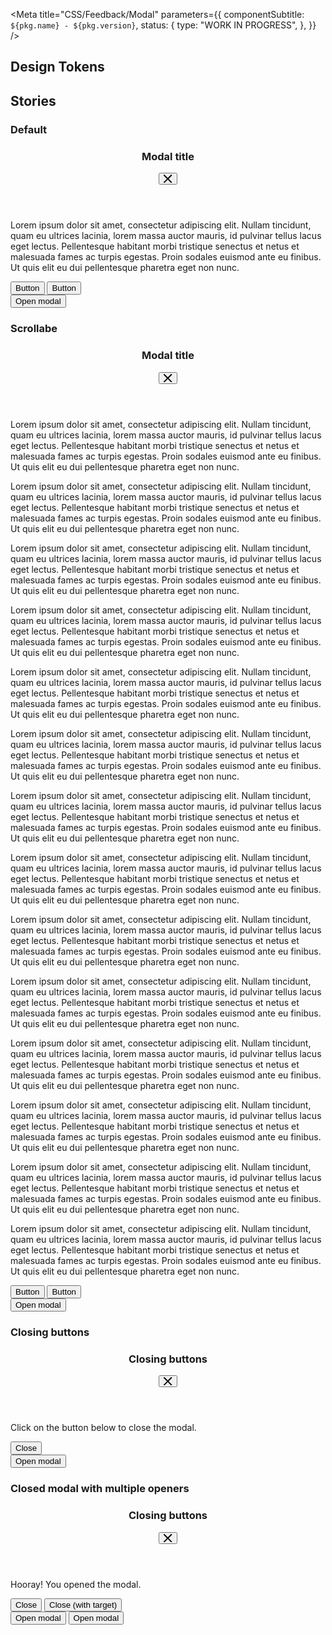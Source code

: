 
<Meta
  title="CSS/Feedback/Modal"
  parameters={{
    componentSubtitle: `${pkg.name} - ${pkg.version}`,
    status: {
      type: "WORK IN PROGRESS",
    },
  }}
/>

<Description markdown={readme} />

## Design Tokens

<DesignTokenDocBlock categoryName="Modal" viewType="table" />

## Stories

### Default

<Canvas>
  <Story name="Default">
    <div className="denhaag-story--css-components-feedback-modal-wrapper">
      <section
        id="exampleModal"
        className="denhaag-modal denhaag-modal--open"
        tabIndex="-1"
        aria-labelledby="exampleModalTitle"
        aria-hidden="true"
      >
        <div className="denhaag-modal__dialog">
          <div className="denhaag-modal__inner">
            <header className="denhaag-modal__header">
              <h3 className="denhaag-modal__title" id="exampleModalTitle">
                Modal title
              </h3>
              <button className="denhaag-modal__button" type="button" aria-label="Close" data-modal-toggle>
                <svg
                  className="denhaag-icon"
                  width="1em"
                  height="1em"
                  viewBox="0 0 14 14"
                  fill="none"
                  xmlns="http://www.w3.org/2000/svg"
                >
                  <path
                    d="M0.292893 0.292893C0.683417 -0.0976311 1.31658 -0.0976311 1.70711 0.292893L7 5.58579L12.2929 0.292893C12.6834 -0.0976311 13.3166 -0.0976311 13.7071 0.292893C14.0976 0.683417 14.0976 1.31658 13.7071 1.70711L8.41421 7L13.7071 12.2929C14.0976 12.6834 14.0976 13.3166 13.7071 13.7071C13.3166 14.0976 12.6834 14.0976 12.2929 13.7071L7 8.41421L1.70711 13.7071C1.31658 14.0976 0.683417 14.0976 0.292893 13.7071C-0.0976311 13.3166 -0.0976311 12.6834 0.292893 12.2929L5.58579 7L0.292893 1.70711C-0.0976311 1.31658 -0.0976311 0.683417 0.292893 0.292893Z"
                    fill="currentColor"
                  />
                </svg>
              </button>
            </header>
            <article className="denhaag-modal__content">
              <p>
                Lorem ipsum dolor sit amet, consectetur adipiscing elit. Nullam tincidunt, quam eu ultrices lacinia,
                lorem massa auctor mauris, id pulvinar tellus lacus eget lectus. Pellentesque habitant morbi tristique
                senectus et netus et malesuada fames ac turpis egestas. Proin sodales euismod ante eu finibus. Ut quis
                elit eu dui pellentesque pharetra eget non nunc.
              </p>
            </article>
            <footer className="denhaag-modal__footer">
              <button className="denhaag-button denhaag-button--primary-action">Button</button>
              <button className="denhaag-button denhaag-button--secondary-action">Button</button>
            </footer>
          </div>
        </div>
      </section>
      <button className="denhaag-button denhaag-button--primary-action" data-modal-toggle="exampleModal">
        Open modal
      </button>
    </div>
  </Story>
</Canvas>

### Scrollabe

<Canvas>
  <Story name="Scrollabe">
    <div className="denhaag-story--css-components-feedback-modal-wrapper">
      <section
        id="exampleScrollableModal"
        className="denhaag-modal denhaag-modal--open"
        tabIndex="-1"
        aria-labelledby="exampleScrollableModalTitle"
        aria-hidden="true"
      >
        <div className="denhaag-modal__dialog">
          <div className="denhaag-modal__inner">
            <header className="denhaag-modal__header">
              <h3 className="denhaag-modal__title" id="exampleScrollableModalTitle">
                Modal title
              </h3>
              <button className="denhaag-modal__button" type="button" aria-label="Close" data-modal-toggle>
                <svg
                  className="denhaag-icon"
                  width="1em"
                  height="1em"
                  viewBox="0 0 14 14"
                  fill="none"
                  xmlns="http://www.w3.org/2000/svg"
                >
                  <path
                    d="M0.292893 0.292893C0.683417 -0.0976311 1.31658 -0.0976311 1.70711 0.292893L7 5.58579L12.2929 0.292893C12.6834 -0.0976311 13.3166 -0.0976311 13.7071 0.292893C14.0976 0.683417 14.0976 1.31658 13.7071 1.70711L8.41421 7L13.7071 12.2929C14.0976 12.6834 14.0976 13.3166 13.7071 13.7071C13.3166 14.0976 12.6834 14.0976 12.2929 13.7071L7 8.41421L1.70711 13.7071C1.31658 14.0976 0.683417 14.0976 0.292893 13.7071C-0.0976311 13.3166 -0.0976311 12.6834 0.292893 12.2929L5.58579 7L0.292893 1.70711C-0.0976311 1.31658 -0.0976311 0.683417 0.292893 0.292893Z"
                    fill="currentColor"
                  />
                </svg>
              </button>
            </header>
            <article className="denhaag-modal__content">
              <p>
                Lorem ipsum dolor sit amet, consectetur adipiscing elit. Nullam tincidunt, quam eu ultrices lacinia,
                lorem massa auctor mauris, id pulvinar tellus lacus eget lectus. Pellentesque habitant morbi tristique
                senectus et netus et malesuada fames ac turpis egestas. Proin sodales euismod ante eu finibus. Ut quis
                elit eu dui pellentesque pharetra eget non nunc.
              </p>
              <p>
                Lorem ipsum dolor sit amet, consectetur adipiscing elit. Nullam tincidunt, quam eu ultrices lacinia,
                lorem massa auctor mauris, id pulvinar tellus lacus eget lectus. Pellentesque habitant morbi tristique
                senectus et netus et malesuada fames ac turpis egestas. Proin sodales euismod ante eu finibus. Ut quis
                elit eu dui pellentesque pharetra eget non nunc.
              </p>
              <p>
                Lorem ipsum dolor sit amet, consectetur adipiscing elit. Nullam tincidunt, quam eu ultrices lacinia,
                lorem massa auctor mauris, id pulvinar tellus lacus eget lectus. Pellentesque habitant morbi tristique
                senectus et netus et malesuada fames ac turpis egestas. Proin sodales euismod ante eu finibus. Ut quis
                elit eu dui pellentesque pharetra eget non nunc.
              </p>
              <p>
                Lorem ipsum dolor sit amet, consectetur adipiscing elit. Nullam tincidunt, quam eu ultrices lacinia,
                lorem massa auctor mauris, id pulvinar tellus lacus eget lectus. Pellentesque habitant morbi tristique
                senectus et netus et malesuada fames ac turpis egestas. Proin sodales euismod ante eu finibus. Ut quis
                elit eu dui pellentesque pharetra eget non nunc.
              </p>
              <p>
                Lorem ipsum dolor sit amet, consectetur adipiscing elit. Nullam tincidunt, quam eu ultrices lacinia,
                lorem massa auctor mauris, id pulvinar tellus lacus eget lectus. Pellentesque habitant morbi tristique
                senectus et netus et malesuada fames ac turpis egestas. Proin sodales euismod ante eu finibus. Ut quis
                elit eu dui pellentesque pharetra eget non nunc.
              </p>
              <p>
                Lorem ipsum dolor sit amet, consectetur adipiscing elit. Nullam tincidunt, quam eu ultrices lacinia,
                lorem massa auctor mauris, id pulvinar tellus lacus eget lectus. Pellentesque habitant morbi tristique
                senectus et netus et malesuada fames ac turpis egestas. Proin sodales euismod ante eu finibus. Ut quis
                elit eu dui pellentesque pharetra eget non nunc.
              </p>
              <p>
                Lorem ipsum dolor sit amet, consectetur adipiscing elit. Nullam tincidunt, quam eu ultrices lacinia,
                lorem massa auctor mauris, id pulvinar tellus lacus eget lectus. Pellentesque habitant morbi tristique
                senectus et netus et malesuada fames ac turpis egestas. Proin sodales euismod ante eu finibus. Ut quis
                elit eu dui pellentesque pharetra eget non nunc.
              </p>
              <p>
                Lorem ipsum dolor sit amet, consectetur adipiscing elit. Nullam tincidunt, quam eu ultrices lacinia,
                lorem massa auctor mauris, id pulvinar tellus lacus eget lectus. Pellentesque habitant morbi tristique
                senectus et netus et malesuada fames ac turpis egestas. Proin sodales euismod ante eu finibus. Ut quis
                elit eu dui pellentesque pharetra eget non nunc.
              </p>
              <p>
                Lorem ipsum dolor sit amet, consectetur adipiscing elit. Nullam tincidunt, quam eu ultrices lacinia,
                lorem massa auctor mauris, id pulvinar tellus lacus eget lectus. Pellentesque habitant morbi tristique
                senectus et netus et malesuada fames ac turpis egestas. Proin sodales euismod ante eu finibus. Ut quis
                elit eu dui pellentesque pharetra eget non nunc.
              </p>
              <p>
                Lorem ipsum dolor sit amet, consectetur adipiscing elit. Nullam tincidunt, quam eu ultrices lacinia,
                lorem massa auctor mauris, id pulvinar tellus lacus eget lectus. Pellentesque habitant morbi tristique
                senectus et netus et malesuada fames ac turpis egestas. Proin sodales euismod ante eu finibus. Ut quis
                elit eu dui pellentesque pharetra eget non nunc.
              </p>
              <p>
                Lorem ipsum dolor sit amet, consectetur adipiscing elit. Nullam tincidunt, quam eu ultrices lacinia,
                lorem massa auctor mauris, id pulvinar tellus lacus eget lectus. Pellentesque habitant morbi tristique
                senectus et netus et malesuada fames ac turpis egestas. Proin sodales euismod ante eu finibus. Ut quis
                elit eu dui pellentesque pharetra eget non nunc.
              </p>
              <p>
                Lorem ipsum dolor sit amet, consectetur adipiscing elit. Nullam tincidunt, quam eu ultrices lacinia,
                lorem massa auctor mauris, id pulvinar tellus lacus eget lectus. Pellentesque habitant morbi tristique
                senectus et netus et malesuada fames ac turpis egestas. Proin sodales euismod ante eu finibus. Ut quis
                elit eu dui pellentesque pharetra eget non nunc.
              </p>
              <p>
                Lorem ipsum dolor sit amet, consectetur adipiscing elit. Nullam tincidunt, quam eu ultrices lacinia,
                lorem massa auctor mauris, id pulvinar tellus lacus eget lectus. Pellentesque habitant morbi tristique
                senectus et netus et malesuada fames ac turpis egestas. Proin sodales euismod ante eu finibus. Ut quis
                elit eu dui pellentesque pharetra eget non nunc.
              </p>
              <p>
                Lorem ipsum dolor sit amet, consectetur adipiscing elit. Nullam tincidunt, quam eu ultrices lacinia,
                lorem massa auctor mauris, id pulvinar tellus lacus eget lectus. Pellentesque habitant morbi tristique
                senectus et netus et malesuada fames ac turpis egestas. Proin sodales euismod ante eu finibus. Ut quis
                elit eu dui pellentesque pharetra eget non nunc.
              </p>
            </article>
            <footer className="denhaag-modal__footer">
              <button className="denhaag-button denhaag-button--primary-action">Button</button>
              <button className="denhaag-button denhaag-button--secondary-action">Button</button>
            </footer>
          </div>
        </div>
      </section>
      <button className="denhaag-button denhaag-button--primary-action" data-modal-toggle="exampleScrollableModal">
        Open modal
      </button>
    </div>
  </Story>
</Canvas>

### Closing buttons

<Canvas>
  <Story name="Closing buttons">
    <div className="denhaag-story--css-components-feedback-modal-wrapper">
      <section
        id="exampleModalClosingButtons"
        className="denhaag-modal denhaag-modal--open"
        tabIndex="-1"
        aria-labelledby="exampleModalClosingButtonsTitle"
        aria-hidden="true"
      >
        <div className="denhaag-modal__dialog">
          <div className="denhaag-modal__inner">
            <header className="denhaag-modal__header">
              <h3 className="denhaag-modal__title" id="exampleModalClosingButtonsTitle">
                Closing buttons
              </h3>
              <button className="denhaag-modal__button" type="button" aria-label="Close" data-modal-toggle>
                <svg
                  className="denhaag-icon"
                  width="1em"
                  height="1em"
                  viewBox="0 0 14 14"
                  fill="none"
                  xmlns="http://www.w3.org/2000/svg"
                >
                  <path
                    d="M0.292893 0.292893C0.683417 -0.0976311 1.31658 -0.0976311 1.70711 0.292893L7 5.58579L12.2929 0.292893C12.6834 -0.0976311 13.3166 -0.0976311 13.7071 0.292893C14.0976 0.683417 14.0976 1.31658 13.7071 1.70711L8.41421 7L13.7071 12.2929C14.0976 12.6834 14.0976 13.3166 13.7071 13.7071C13.3166 14.0976 12.6834 14.0976 12.2929 13.7071L7 8.41421L1.70711 13.7071C1.31658 14.0976 0.683417 14.0976 0.292893 13.7071C-0.0976311 13.3166 -0.0976311 12.6834 0.292893 12.2929L5.58579 7L0.292893 1.70711C-0.0976311 1.31658 -0.0976311 0.683417 0.292893 0.292893Z"
                    fill="currentColor"
                  />
                </svg>
              </button>
            </header>
            <article className="denhaag-modal__content">
              <p>Click on the button below to close the modal.</p>
            </article>
            <footer className="denhaag-modal__footer">
              <button className="denhaag-button denhaag-button--primary-action" data-modal-toggle>
                Close
              </button>
            </footer>
          </div>
        </div>
      </section>
      <button className="denhaag-button denhaag-button--primary-action" data-modal-toggle="exampleModalClosingButtons">
        Open modal
      </button>
    </div>
  </Story>
</Canvas>

### Closed modal with multiple openers

<Canvas>
  <Story name="Closed modal with multiple openers">
    <div className="denhaag-story--css-components-feedback-modal-wrapper">
      <section
        id="exampleModalClosed"
        className="denhaag-modal"
        tabIndex="-1"
        aria-labelledby="exampleModalClosedTitle"
        aria-hidden="true"
      >
        <div className="denhaag-modal__dialog">
          <div className="denhaag-modal__inner">
            <header className="denhaag-modal__header">
              <h3 className="denhaag-modal__title" id="exampleModalClosedTitle">
                Closing buttons
              </h3>
              <button className="denhaag-modal__button" type="button" aria-label="Close" data-modal-toggle>
                <svg
                  className="denhaag-icon"
                  width="1em"
                  height="1em"
                  viewBox="0 0 14 14"
                  fill="none"
                  xmlns="http://www.w3.org/2000/svg"
                >
                  <path
                    d="M0.292893 0.292893C0.683417 -0.0976311 1.31658 -0.0976311 1.70711 0.292893L7 5.58579L12.2929 0.292893C12.6834 -0.0976311 13.3166 -0.0976311 13.7071 0.292893C14.0976 0.683417 14.0976 1.31658 13.7071 1.70711L8.41421 7L13.7071 12.2929C14.0976 12.6834 14.0976 13.3166 13.7071 13.7071C13.3166 14.0976 12.6834 14.0976 12.2929 13.7071L7 8.41421L1.70711 13.7071C1.31658 14.0976 0.683417 14.0976 0.292893 13.7071C-0.0976311 13.3166 -0.0976311 12.6834 0.292893 12.2929L5.58579 7L0.292893 1.70711C-0.0976311 1.31658 -0.0976311 0.683417 0.292893 0.292893Z"
                    fill="currentColor"
                  />
                </svg>
              </button>
            </header>
            <article className="denhaag-modal__content">
              <p>Hooray! You opened the modal.</p>
            </article>
            <footer className="denhaag-modal__footer">
              <button className="denhaag-button denhaag-button--primary-action" data-modal-toggle>
                Close
              </button>
              <button
                className="denhaag-button denhaag-button--secondary-action"
                data-modal-toggle="exampleModalClosed"
              >
                Close (with target)
              </button>
            </footer>
          </div>
        </div>
      </section>
      <button className="denhaag-button denhaag-button--primary-action" data-modal-toggle="exampleModalClosed">
        Open modal
      </button>
      <button className="denhaag-button denhaag-button--secondary-action" data-modal-toggle="exampleModalClosed">
        Open modal
      </button>
    </div>
  </Story>
</Canvas>
